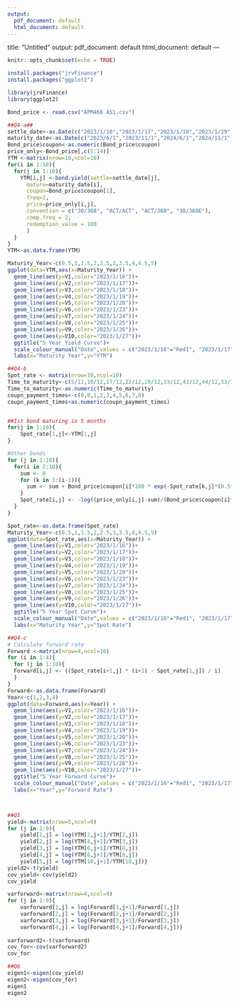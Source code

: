 ```yaml
---
output:
  pdf_document: default
  html_document: default
---
```

title: "Untitled"
output:
  pdf_document: default
  html_document: default
---

```r
knitr::opts_chunk$set(echo = TRUE)
```

```r
install.packages("jrvFinance")
install.packages("ggplot2")

library(jrvFinance)
library(ggplot2)

```

```r
Bond_price <- read.csv("APM466 AS1.csv")
```

```r
##Q4-a##
settle_date<-as.Date(c("2023/1/16","2023/1/17","2023/1/18","2023/1/19","2023/1/20","2023/1/23","2023/1/24","2023/1/25","2023/1/26","2023/1/27"))
maturity_date<-as.Date(c("2023/6/1","2023/11/1","2024/6/1","2024/11/1","2025/6/1","2025/10/1","2026/6/1","2026/9/1","2027/6/1","2027/9/1"))
Bond_price$coupon<-as.numeric(Bond_price$coupon)
price_only<-Bond_price[,c(5:14)]
YTM <-matrix(nrow=10,ncol=10)
for(i in 1:10){
  for(j in 1:10){
    YTM[i,j] <-bond.yield(settle=settle_date[j],
      mature=maturity_date[i],
      coupon=Bond_price$coupon[1],
      freq=2,
      price=price_only[i,j],
      convention = c("30/360", "ACT/ACT", "ACT/360", "30/360E"),
      comp.freq = 2,
      redemption_value = 100
      )
  }
}  
YTM<-as.data.frame(YTM)

Maturity_Year<-c(0.5,1,1.5,2,2.5,3,3.5,4,4.5,5)
ggplot(data=YTM,aes(x=Maturity_Year)) +
  geom_line(aes(y=V1,color="2023/1/16"))+
  geom_line(aes(y=V2,color="2023/1/17"))+
  geom_line(aes(y=V3,color="2023/1/18"))+
  geom_line(aes(y=V4,color="2023/1/19"))+
  geom_line(aes(y=V5,color="2023/1/20"))+
  geom_line(aes(y=V6,color="2023/1/23"))+
  geom_line(aes(y=V7,color="2023/1/24"))+
  geom_line(aes(y=V8,color="2023/1/25"))+
  geom_line(aes(y=V9,color="2023/1/26"))+
  geom_line(aes(y=V10,color="2023/1/27"))+
  ggtitle("5 Year Yield Curve")+
  scale_colour_manual("Date",values = c("2023/1/16"="Red1", "2023/1/17"="#f18800", "2023/1/18"="Purple","2023/1/19"="#9ec417","2023/1/20"="#13a983","2023/1/23"="dodgerblue","2023/1/24"="darkorchid3","2023/1/25"="Black","2023/1/26"="003333","2023/1/27"="666666"))+
  labs(x="Maturity Year",y="YTM")
```

```r
##Q4-b
Spot_rate <- matrix(nrow=10,ncol=10)
Time_to_maturity<-c(5/12,10/12,17/12,22/12,29/12,33/12,41/12,44/12,53/12,56/12)
Time_to_maturity<-as.numeric(Time_to_maturity)
coupn_payment_times<-c(0,0,1,2,3,4,5,6,7,8)
coupn_payment_times<as.numeric(coupn_payment_times)


##1st bond maturing in 5 months
for(j in 1:10){
    Spot_rate[1,j]<-YTM[1,j]
}

#Other bonds
for (j in 1:10){
  for(i in 2:10){
    sum <- 0
    for (k in 1:(i-1)){
      sum <- sum + Bond_price$coupon[i]*100 * exp(-Spot_rate[k,j]*(0.5*k))
    }
    Spot_rate[i,j] <- -log((price_only[i,j]-sum)/(Bond_price$coupon[i]*100  + 100))/(0.5*k)
  }
}

Spot_rate<-as.data.frame(Spot_rate)
Maturity_Year<-c(0.5,1,1.5,2,2.5,3,3.5,4,4.5,5)
ggplot(data=Spot_rate,aes(x=Maturity_Year)) +
  geom_line(aes(y=V1,color="2023/1/16"))+
  geom_line(aes(y=V2,color="2023/1/17"))+
  geom_line(aes(y=V3,color="2023/1/18"))+
  geom_line(aes(y=V4,color="2023/1/19"))+
  geom_line(aes(y=V5,color="2023/1/20"))+
  geom_line(aes(y=V6,color="2023/1/23"))+
  geom_line(aes(y=V7,color="2023/1/24"))+
  geom_line(aes(y=V8,color="2023/1/25"))+
  geom_line(aes(y=V9,color="2023/1/26"))+
  geom_line(aes(y=V10,color="2023/1/27"))+
  ggtitle("5 Year Spot Curve")+
  scale_colour_manual("Date",values = c("2023/1/16"="Red1", "2023/1/17"="#f18800", "2023/1/18"="Purple","2023/1/19"="#9ec417","2023/1/20"="#13a983","2023/1/23"="dodgerblue","2023/1/24"="darkorchid3","2023/1/25"="Black","2023/1/26"="003333","2023/1/27"="666666"))+
  labs(x="Maturity Year",y="Spot Rate")

```

```r
##Q4-c
# Calculate forward rate
Forward <-matrix(nrow=4,ncol=10)
for (i in 1:4){
  for (j in 1:10){
  Forward[i,j] <- ((Spot_rate[i+1,j] * (i+1) - Spot_rate[1,j]) / i)
  }
}
Forward<-as.data.frame(Forward)
Year<-c(1,2,3,4)
ggplot(data=Forward,aes(x=Year)) +
  geom_line(aes(y=V1,color="2023/1/16"))+
  geom_line(aes(y=V2,color="2023/1/17"))+
  geom_line(aes(y=V3,color="2023/1/18"))+
  geom_line(aes(y=V4,color="2023/1/19"))+
  geom_line(aes(y=V5,color="2023/1/20"))+
  geom_line(aes(y=V6,color="2023/1/23"))+
  geom_line(aes(y=V7,color="2023/1/24"))+
  geom_line(aes(y=V8,color="2023/1/25"))+
  geom_line(aes(y=V9,color="2023/1/26"))+
  geom_line(aes(y=V10,color="2023/1/27"))+
  ggtitle("5 Year Forward Curve")+
  scale_colour_manual("Date",values = c("2023/1/16"="Red1", "2023/1/17"="#f18800", "2023/1/18"="Purple","2023/1/19"="#9ec417","2023/1/20"="#13a983","2023/1/23"="dodgerblue","2023/1/24"="darkorchid3","2023/1/25"="Black","2023/1/26"="003333","2023/1/27"="666666"))+
  labs(x="Year",y="Forward Rate")



```
```r


```

```r
##Q5
yield<-matrix(nrow=5,ncol=9)
for (j in 1:9){
    yield[1,j] = log(YTM[2,j+1]/YTM[2,j])
    yield[2,j] = log(YTM[4,j+1]/YTM[3,j])
    yield[3,j] = log(YTM[6,j+1]/YTM[6,j])
    yield[4,j] = log(YTM[8,j+1]/YTM[8,j])
    yield[5,j] = log(YTM[10,j+1]/YTM[10,j])}
yield2<-t(yield)
cov_yield<-cov(yield2)
cov_yield

varforward<-matrix(nrow=4,ncol=9)
for (j in 1:9){
    varforward[1,j] = log(Forward[1,j+1]/Forward[1,j])
    varforward[2,j] = log(Forward[2,j+1]/Forward[2,j])
    varforward[3,j] = log(Forward[3,j+1]/Forward[3,j])
    varforward[4,j] = log(Forward[4,j+1]/Forward[4,j])}
   
varforward2<-t(varforward)
cov_for<-cov(varforward2)
cov_for

```

```r
##Q6
eigen1<-eigen(cov_yield)
eigen2<-eigen(cov_for)
eigen1
eigen2
```
